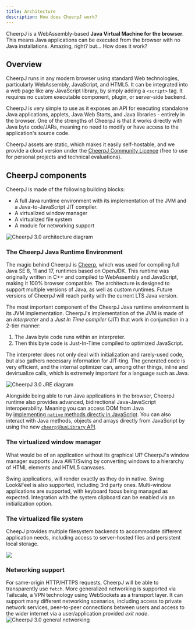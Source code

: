 ```yaml
---
title: Architecture
description: How does CheerpJ work?
---
```



CheerpJ is a WebAssembly-based **Java Virtual Machine for the browser**. This means Java applications can be executed from the browser with no Java installations. Amazing, right? but... How does it work?

## Overview

CheerpJ runs in any modern browser using standard Web technologies, particularly WebAssembly, JavaScript, and HTML5. It can be integrated into a web page like any JavaScript library, by simply adding a `<script>` tag. It requires no custom executable component, plugin, or server-side backend.

CheerpJ is very simple to use as it exposes an API for executing standalone Java applications, applets, Java Web Starts, and Java libraries - entirely in the browser. One of the strengths of CheerpJ is that it works directly with Java byte code/JARs, meaning no need to modify or have access to the application's source code.

CheerpJ assets are static, which makes it easily self-hostable, and we provide a cloud version under the [CheerpJ Community Licence](/docs/licensing) (free to use for personal projects and technical evaluations).

## CheerpJ components

CheerpJ is made of the following building blocks:

- A full Java runtime environment with its implementation of the JVM and a Java-to-JavaScript JIT compiler.
- A virtualized window manager
- A virtualized file system
- A module for networking support

![CheerpJ 3.0 architecture diagram](/docs/cheerpj3/assets/cheerpj-3-arch.png)

### The CheerpJ Java Runtime Environment

The magic behind CheerpJ is [Cheerp], which was used for compiling full Java SE 8, 11 and 17, runtimes based on OpenJDK. This runtime was originally written in C++ and compiled to WebAssembly and JavaScript, making it 100% browser compatible. The architecture is designed to support multiple versions of Java, as well as custom runtimes. Future versions of CheerpJ will reach parity with the current LTS Java version.

The most important component of the CheerpJ Java runtime environment is its JVM implementation. CheerpJ's implementation of the JVM is made of an _interpreter_ and a _Just In Time compiler_ (JIT) that work in conjunction in a 2-tier manner:

1. The Java byte code runs within an interpreter.
2. Then this byte code is Just-In-Time compiled to optimized JavaScript.

The interpreter does not only deal with initialization and rarely-used code, but also gathers necessary information for JIT-ting. The generated code is very efficient, and the internal optimizer can, among other things, inline and devirtualize calls, which is extremely important for a language such as Java.

![CheerpJ 3.0 JRE diagram](/docs/cheerpj3/assets/JRE.png)

Alongside being able to run Java applications in the browser, CheerpJ runtime also provides advanced, bidirectional Java-JavaScript interoperability. Meaning you can access DOM from Java by [implementing `native` methods directly in JavaScript](/docs/guides/Implementing-Java-native-methods-in-JavaScript). You can also interact with Java methods, objects and arrays directly from JavaScript by using the new [`cheerpjRunLibrary` API](/docs/reference/cheerpjRunLibrary).

### The virtualized window manager

What would be of an application without its graphical UI? CheerpJ's window manager supports Java AWT/Swing by converting windows to a hierarchy of HTML elements and HTML5 canvases.

Swing applications, will render exactly as they do in native. Swing Look&Feel is also supported, including 3rd party ones. Multi-window applications are supported, with keyboard focus being managed as expected. Integration with the system clipboard can be enabled via an initialization option.

### The virtualized file system

CheepJ provides multiple filesystem backends to accommodate different application needs, including access to server-hosted files and persistent local storage.

![](/docs/cheerpj3/assets/filesystem.png)

<LinkButton
	type="secondary"
	href="/docs/guides/File-System-support"
	iconRight="ep:arrow-right-bold"
	label="File System guide"
/>

### Networking support

For same-origin HTTP/HTTPS requests, CheerpJ will be able to transparently use `fetch`. More generalized networking is supported via Tailscale, a VPN technology using WebSockets as a transport layer. It can support many different networking scenarios, including access to private network services, peer-to-peer connections between users and access to the wider internet via a user/application provided *exit node*.
![CheerpJ 3.0 general networking](/docs/cheerpj3/assets/general_networking.png)

<LinkButton
	type="secondary"
	href="/docs/guides/Networking"
	iconRight="ep:arrow-right-bold"
	label="Networking guide"
/>

[cheerp]: /cheerp
[files and filesystems guide]: /docs/guides/File-System-support
[Networking guide]: /docs/guides/Networking
[licensing]: /docs/licensing
